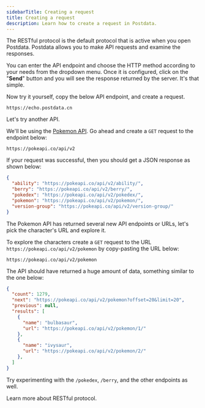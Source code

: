```yaml
---
sidebarTitle: Creating a request
title: Creating a request
description: Learn how to create a request in Postdata.
---
```


The RESTful protocol is the default protocol that is active when you open Postdata. Postdata allows you to make API requests and examine the responses.

You can enter the API endpoint and choose the HTTP method according to your needs from the dropdown menu.
Once it is configured, click on the "**Send**" button and you will see the response returned by the server. It's that simple.

Now try it yourself, copy the below API endpoint, and create a request.

```
https://echo.postdata.cn
```

Let's try another API.

We'll be using the [Pokemon API](https://github.com/PokeAPI/pokeapi). Go ahead and create a `GET` request to the endpoint below:

```
https://pokeapi.co/api/v2
```

If your request was successful, then you should get a JSON response as shown below:

```json
{
  "ability": "https://pokeapi.co/api/v2/ability/",
  "berry": "https://pokeapi.co/api/v2/berry/",
  "pokedex": "https://pokeapi.co/api/v2/pokedex/",
  "pokemon": "https://pokeapi.co/api/v2/pokemon/",
  "version-group": "https://pokeapi.co/api/v2/version-group/"
}
```

The Pokemon API has returned several new API endpoints or URLs, let's pick the character's URL and explore it.

To explore the characters create a `GET` request to the URL `https://pokeapi.co/api/v2/pokemon` by copy-pasting the URL below:

```
https://pokeapi.co/api/v2/pokemon
```

The API should have returned a huge amount of data, something similar to the one below:

```json
{
  "count": 1279,
  "next": "https://pokeapi.co/api/v2/pokemon?offset=20&limit=20",
  "previous": null,
  "results": [
    {
      "name": "bulbasaur",
      "url": "https://pokeapi.co/api/v2/pokemon/1/"
    },
    {
      "name": "ivysaur",
      "url": "https://pokeapi.co/api/v2/pokemon/2/"
    },
  ]
}
```

Try experimenting with the `/pokedex`, `/berry`, and the other endpoints as well.

<Card title="RESTful protocol" iconType="light" icon="circle-arrow-right" href="/documentation/protocols/rest">
  Learn more about RESTful protocol.
</Card>
